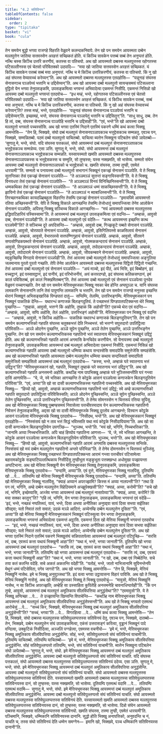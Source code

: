 ```yaml
---
title: "4.2 सतिविनय"
tableOfContents: false
sidebar:
  order: 2
type: "tipitaka"
basket: "vi"
book: "cula"
---
```



<DynamicBreadcrumb />

<Division number="189" book="cula">

<Paragraph number="807" book="cula">
तेन समयेन बुद्धो भगवा राजगहे विहरति वेळुवने कलन्दकनिवापे. तेन खो पन समयेन आयस्मता दब्बेन मल्लपुत्तेन जातिया सत्तवस्सेन अरहत्तं सच्छिकतं होति. यं किञ्चि सावकेन पत्तब्बं सब्बं तेन अनुप्पत्तं होति. नत्थि चस्स किञ्चि उत्तरि करणीयं, कतस्स वा पतिचयो. अथ खो आयस्मतो दब्बस्स मल्लपुत्तस्स रहोगतस्स पटिसल्लीनस्स एवं चेतसो परिवितक्को उदपादि—  “मया खो जातिया सत्तवस्सेन अरहत्तं सच्छिकतं. यं किञ्चि सावकेन पत्तब्बं सब्बं मया अनुप्पत्तं. नत्थि च मे किञ्चि उत्तरिकरणीयं, कतस्स वा पतिचयो. किं नु खो अहं संघस्स वेय्यावच्चं करेय्यन्”ति.
</Paragraph>

<Paragraph number="808" book="cula">
अथ खो आयस्मतो दब्बस्स मल्लपुत्तस्स एतदहोसि—  “यन्नूनाहं संघस्स सेनासनञ्च पञ्ञपेय्यं भत्तानि च उद्दिसेय्यन्”ति. अथ खो आयस्मा दब्बो मल्लपुत्तो सायन्हसमयं पटिसल्लाना वुट्ठितो येन भगवा तेनुपसङ्कमि, उपसङ्कमित्वा भगवन्तं अभिवादेत्वा एकमन्तं निसीदि. एकमन्तं निसिन्नो खो आयस्मा दब्बो मल्लपुत्तो भगवन्तं एतदवोच—  “इध मय्हं, भन्ते, रहोगतस्स पटिसल्लीनस्स एवं चेतसो परिवितक्को उदपादि—  ‘मया खो जातिया सत्तवस्सेन अरहत्तं सच्छिकतं. यं किञ्चि सावकेन पत्तब्बं, सब्बं मया अनुप्पत्तं. नत्थि च मे किञ्चि उत्तरिकरणीयं, कतस्स वा पतिचयो. किं नु खो अहं संघस्स वेय्यावच्चं करेय्यन्’ति? तस्स मय्हं, भन्ते, एतदहोसि—  ‘यन्नूनाहं संघस्स सेनासनञ्च पञ्ञपेय्यं भत्तानि च उद्दिसेय्यन्’ति. इच्छामहं, भन्ते, संघस्स सेनासनञ्च पञ्ञापेतुं भत्तानि च उद्दिसितुन्”ति. “साधु साधु, दब्ब. तेन हि त्वं, दब्ब, संघस्स सेनासनञ्च पञ्ञपेहि भत्तानि च उद्दिसाही”ति. “एवं, भन्ते”ति खो आयस्मा दब्बो मल्लपुत्तो भगवतो पच्चस्सोसि. अथ खो भगवा एतस्मिं निदाने एतस्मिं पकरणे धम्मिं कथं कत्वा भिक्खू आमन्तेसि—  “तेन हि, भिक्खवे, संघो दब्बं मल्लपुत्तं सेनासनपञ्ञापकञ्च भत्तुद्देसकञ्च सम्मन्नतु. एवञ्च पन, भिक्खवे, सम्मन्नितब्बो. पठमं दब्बो मल्लपुत्तो याचितब्बो. याचित्वा ब्यत्तेन भिक्खुना पटिबलेन संघो ञापेतब्बो—
</Paragraph>

</Division>
<Division number="190" book="cula">

<Paragraph number="809" book="cula">
‘सुणातु मे, भन्ते, संघो. यदि संघस्स पत्तकल्लं, संघो आयस्मन्तं दब्बं मल्लपुत्तं सेनासनपञ्ञापकञ्च भत्तुद्देसकञ्च सम्मन्नेय्य. एसा ञत्ति.
</Paragraph>

<Paragraph number="810" book="cula">
सुणातु मे, भन्ते, संघो. संघो आयस्मन्तं दब्बं मल्लपुत्तं सेनासनपञ्ञापकञ्च भत्तुद्देसकञ्च सम्मन्नति. यस्सायस्मतो खमति आयस्मतो दब्बस्स मल्लपुत्तस्स सेनासनपञ्ञापकस्स च भत्तुद्देसकस्स च सम्मुति, सो तुण्हस्स; यस्स नक्खमति, सो भासेय्य.
</Paragraph>

<Paragraph number="811" book="cula">
सम्मतो संघेन आयस्मा दब्बो मल्लपुत्तो सेनासनपञ्ञापको च भत्तुद्देसको च. खमति संघस्स, तस्मा तुण्ही, एवमेतं धारयामी’”ति.
</Paragraph>

</Division>
<Division number="191" book="cula">

<Paragraph number="812" book="cula">
सम्मतो च पनायस्मा दब्बो मल्लपुत्तो सभागानं भिक्खूनं एकज्झं सेनासनं पञ्ञपेति. ये ते भिक्खू सुत्तन्तिका तेसं एकज्झं सेनासनं पञ्ञपेति—  “ते अञ्ञमञ्ञं सुत्तन्तं सङ्गायिस्सन्ती”ति. ये ते भिक्खू विनयधरा तेसं एकज्झं सेनासनं पञ्ञपेति—  “ते अञ्ञमञ्ञं विनयं विनिच्छिनिस्सन्ती”ति. ये ते भिक्खू धम्मकथिका तेसं एकज्झं सेनासनं पञ्ञपेति—  “ते अञ्ञमञ्ञं धम्मं साकच्छिस्सन्ती”ति. ये ते भिक्खू झायिनो तेसं एकज्झं सेनासनं पञ्ञपेति—  “ते अञ्ञमञ्ञं न ब्याबाधिस्सन्ती”ति. ये ते भिक्खू तिरच्छानकथिका कायदळ्हिबहुला विहरन्ति तेसम्पि एकज्झं सेनासनं पञ्ञपेति—  “इमायपिमे आयस्मन्तो रतिया अच्छिस्सन्ती”ति. येपि ते भिक्खू विकाले आगच्छन्ति तेसम्पि तेजोधातुं समापज्जित्वा तेनेव आलोकेन सेनासनं पञ्ञपेति; अपिस्सु भिक्खू सञ्चिच्च विकाले आगच्छन्ति—  “मयं आयस्मतो दब्बस्स मल्लपुत्तस्स इद्धिपाटिहारियं पस्सिस्सामा”ति.
</Paragraph>

<Paragraph number="813" book="cula">
ते आयस्मन्तं दब्बं मल्लपुत्तं उपसङ्कमित्वा एवं वदन्ति—  “अम्हाकं, आवुसो दब्ब, सेनासनं पञ्ञपेही”ति. ते आयस्मा दब्बो मल्लपुत्तो एवं वदेति—  “कत्थ आयस्मन्ता इच्छन्ति कत्थ पञ्ञपेमी”ति? ते सञ्चिच्च दूरे अपदिसन्ति—  “अम्हाकं, आवुसो दब्ब, गिज्झकूटे पब्बते सेनासनं पञ्ञपेहि. अम्हाकं, आवुसो, चोरपपाते सेनासनं पञ्ञपेहि. अम्हाकं, आवुसो, इसिगिलिपस्से काळसिलायं सेनासनं पञ्ञपेहि. अम्हाकं, आवुसो, वेभारपस्से सत्तपण्णिगुहायं सेनासनं पञ्ञपेहि. अम्हाकं, आवुसो, सीतवने सप्पसोण्डिकपब्भारे सेनासनं पञ्ञपेहि. अम्हाकं, आवुसो, गोतमककन्दरायं सेनासनं पञ्ञपेहि. अम्हाकं, आवुसो, तिन्दुककन्दरायं सेनासनं पञ्ञपेहि. अम्हाकं, आवुसो, तपोदकन्दरायं सेनासनं पञ्ञपेहि. अम्हाकं, आवुसो, तपोदारामे सेनासनं पञ्ञपेहि. अम्हाकं, आवुसो, जीवकम्बवने सेनासनं पञ्ञपेहि. अम्हाकं, आवुसो, मद्दकुच्छिम्हि मिगदाये सेनासनं पञ्ञपेही”ति.
</Paragraph>

<Paragraph number="814" book="cula">
तेसं आयस्मा दब्बो मल्लपुत्तो तेजोधातुं समापज्जित्वा अङ्गुलिया जलमानाय पुरतो पुरतो गच्छति. तेपि तेनेव आलोकेन आयस्मतो दब्बस्स मल्लपुत्तस्स पिट्ठितो पिट्ठितो गच्छन्ति. तेसं आयस्मा दब्बो मल्लपुत्तो एवं सेनासनं पञ्ञपेति—  “अयं मञ्चो, इदं पीठं, अयं भिसि, इदं बिब्बोहनं, इदं वच्चट्ठानं, इदं पस्सावट्ठानं, इदं पानीयं, इदं परिभोजनीयं, अयं कत्तरदण्डो, इदं संघस्स कतिकसण्ठानं, इमं कालं पविसितब्बं, इमं कालं निक्खमितब्बन्”ति. तेसं आयस्मा दब्बो मल्लपुत्तो एवं सेनासनं पञ्ञपेत्वा पुनदेव वेळुवनं पच्चागच्छति.
</Paragraph>

</Division>
<Division number="192" book="cula">

<Paragraph number="815" book="cula">
तेन खो पन समयेन मेत्तियभूमजका भिक्खू नवका चेव होन्ति अप्पपुञ्ञा च. यानि संघस्स लामकानि सेनासनानि तानि तेसं पापुणन्ति लामकानि च भत्तानि. तेन खो पन समयेन राजगहे मनुस्सा इच्छन्ति थेरानं भिक्खूनं अभिसङ्खारिकं पिण्डपातं दातुं—  सप्पिम्पि, तेलम्पि, उत्तरिभङ्गम्पि. मेत्तियभूमजकानं पन भिक्खूनं पाकतिकं देन्ति—  यथारन्धं कणाजकं बिलङ्गदुतियं. ते पच्छाभत्तं पिण्डपातपटिक्कन्ता थेरे भिक्खू पुच्छन्ति—  “तुम्हाकं, आवुसो, भत्तग्गे किं अहोसि, तुम्हाकं किं अहोसी”ति? एकच्चे थेरा एवं वदन्ति—  “अम्हाकं, आवुसो, सप्पि अहोसि, तेलं अहोसि, उत्तरिभङ्गं अहोसी”ति. मेत्तियभूमजका पन भिक्खू एवं वदन्ति—  “अम्हाकं, आवुसो, न किञ्चि अहोसि—  पाकतिकं यथारन्धं कणाजकं बिलङ्गदुतियन्”ति.
</Paragraph>

<Paragraph number="816" book="cula">
तेन खो पन समयेन कल्याणभत्तिको गहपति संघस्स चतुक्कभत्तं देति निच्चभत्तं. सो भत्तग्गे सपुत्तदारो उपतिट्ठित्वा परिविसति—  अञ्ञे ओदनेन पुच्छन्ति, अञ्ञे सूपेन पुच्छन्ति, अञ्ञे तेलेन पुच्छन्ति, अञ्ञे उत्तरिभङ्गेन पुच्छन्ति. तेन खो पन समयेन कल्याणभत्तिकस्स गहपतिनो भत्तं स्वातनाय मेत्तियभूमजकानं भिक्खूनं उद्दिट्ठं होति. अथ खो कल्याणभत्तिको गहपति आरामं अगमासि केनचिदेव करणीयेन. सो येनायस्मा दब्बो मल्लपुत्तो तेनुपसङ्कमि, उपसङ्कमित्वा आयस्मन्तं दब्बं मल्लपुत्तं अभिवादेत्वा एकमन्तं निसीदि. एकमन्तं निसिन्नं खो कल्याणभत्तिकं गहपतिं आयस्मा दब्बो मल्लपुत्तो धम्मिया कथाय सन्दस्सेसि समादपेसि समुत्तेजेसि सम्पहंसेसि. अथ खो कल्याणभत्तिको गहपति आयस्मता दब्बेन मल्लपुत्तेन धम्मिया कथाय सन्दस्सितो समादपितो समुत्तेजितो सम्पहंसितो आयस्मन्तं दब्बं मल्लपुत्तं एतदवोच—  “कस्स, भन्ते, अम्हाकं घरे स्वातनाय भत्तं उद्दिट्ठन्”ति? “मेत्तियभूमजकानं खो, गहपति, भिक्खूनं तुम्हाकं घरे स्वातनाय भत्तं उद्दिट्ठन्”ति. अथ खो कल्याणभत्तिको गहपति अनत्तमनो अहोसि. कथञ्हि नाम पापभिक्खू अम्हाकं घरे भुञ्जिस्सन्तीति घरं गन्त्वा दासिं आणापेसि—  “ये, जे, स्वे भत्तिका आगच्छन्ति ते कोट्ठके आसनं पञ्ञपेत्वा कणाजकेन बिलङ्गदुतियेन परिविसा”ति. “एवं, अय्या”ति खो सा दासी कल्याणभत्तिकस्स गहपतिनो पच्चस्सोसि.
</Paragraph>

<Paragraph number="817" book="cula">
अथ खो मेत्तियभूमजका भिक्खू—  “हिय्यो खो, आवुसो, अम्हाकं कल्याणभत्तिकस्स गहपतिनो भत्तं उद्दिट्ठं; स्वे अम्हे कल्याणभत्तिको गहपति सपुत्तदारो उपतिट्ठित्वा परिविसिस्सति; अञ्ञे ओदनेन पुच्छिस्सन्ति, अञ्ञे सूपेन पुच्छिस्सन्ति, अञ्ञे तेलेन पुच्छिस्सन्ति, अञ्ञे उत्तरिभङ्गेन पुच्छिस्सन्ती”ति. ते तेनेव सोमनस्सेन न चित्तरूपं रत्तिया सुपिंसु. अथ खो मेत्तियभूमजका भिक्खू पुब्बण्हसमयं निवासेत्वा पत्तचीवरमादाय येन कल्याणभत्तिकस्स गहपतिनो निवेसनं तेनुपसङ्कमिंसु. अद्दसा खो सा दासी मेत्तियभूमजके भिक्खू दूरतोव आगच्छन्ते; दिस्वान कोट्ठके आसनं पञ्ञपेत्वा मेत्तियभूमजके भिक्खू एतदवोच—  “निसीदथ, भन्ते”ति. अथ खो मेत्तियभूमजकानं भिक्खूनं एतदहोसि—  “निस्संसयं खो न ताव भत्तं सिद्धं भविस्सति यथा मयं कोट्ठके निसीदापियामा”ति. अथ खो सा दासी कणाजकेन बिलङ्गदुतियेन उपगञ्छि—  “भुञ्जथ, भन्ते”ति. “मयं खो, भगिनि, निच्चभत्तिका”ति. “जानामि अय्या निच्चभत्तिकाति. अपि चाहं हिय्योव गहपतिना आणत्ता—  ‘ये, जे, स्वे भत्तिका आगच्छन्ति, ते कोट्ठके आसनं पञ्ञपेत्वा कणाजकेन बिलङ्गदुतियेन परिविसा’ति. भुञ्जथ, भन्ते”ति. अथ खो मेत्तियभूमजका भिक्खू—  “हिय्यो खो, आवुसो, कल्याणभत्तिको गहपति आरामं अगमासि दब्बस्स मल्लपुत्तस्स सन्तिके. निस्संसयं खो मयं दब्बेन मल्लपुत्तेन गहपतिनो अन्तरे परिभिन्ना”ति. ते तेनेव दोमनस्सेन न चित्तरूपं भुञ्जिंसु. अथ खो मेत्तियभूमजका भिक्खू पच्छाभत्तं पिण्डपातपटिक्कन्ता आरामं गन्त्वा पत्तचीवरं पटिसामेत्वा बहारामकोट्ठके सङ्घाटिपल्लत्थिकाय निसीदिंसु तुण्हीभूता मङ्कुभूता पत्तक्खन्धा अधोमुखा पज्झायन्ता अप्पटिभाना.
</Paragraph>

<Paragraph number="818" book="cula">
अथ खो मेत्तिया भिक्खुनी येन मेत्तियभूमजका भिक्खू तेनुपसङ्कमि, उपसङ्कमित्वा मेत्तियभूमजके भिक्खू एतदवोच—  “वन्दामि, अय्या”ति. एवं वुत्ते, मेत्तियभूमजका भिक्खू नालपिंसु. दुतियम्पि खो …पे…  ततियम्पि खो मेत्तिया भिक्खुनी मेत्तियभूमजके भिक्खू एतदवोच—  “वन्दामि, अय्या”ति. ततियम्पि खो मेत्तियभूमजका भिक्खू नालपिंसु. “क्याहं अय्यानं अपरज्झामि? किस्स मं अय्या नालपन्ती”ति? “तथा हि पन त्वं, भगिनि, अम्हे दब्बेन मल्लपुत्तेन विहेठियमाने अज्झुपेक्खसी”ति? “क्याहं, अय्या, करोमी”ति? “सचे खो त्वं, भगिनि, इच्छेय्यासि, अज्जेव भगवा आयस्मन्तं दब्बं मल्लपुत्तं नासापेय्या”ति. “क्याहं, अय्या, करोमि? किं मया सक्का कातुन्”ति? “एहि त्वं, भगिनि, येन भगवा तेनुपसङ्कम, उपसङ्कमित्वा भगवन्तं एवं वदेहि—  ‘इदं, भन्ते, नच्छन्नं नप्पतिरूपं, यायं, भन्ते, दिसा अभया अनीतिका अनुपद्दवा सायं दिसा सभया सईतिका सौपद्दवा; यतो निवातं ततो सवातं; उदकं मञ्ञे आदित्तं; अय्येनम्हि दब्बेन मल्लपुत्तेन दूसिता’”ति. “एवं, अय्या”ति खो मेत्तिया भिक्खुनी मेत्तियभूमजकानं भिक्खूनं पटिस्सुत्वा येन भगवा तेनुपसङ्कमि, उपसङ्कमित्वा भगवन्तं अभिवादेत्वा एकमन्तं अट्ठासि. एकमन्तं ठिता खो मेत्तिया भिक्खुनी भगवन्तं एतदवोच—  “इदं, भन्ते, नच्छन्नं नप्पतिरूपं, यायं, भन्ते, दिसा अभया अनीतिका अनुपद्दवा सायं दिसा सभया सईतिका सौपद्दवा; यतो निवातं ततो सवातं; उदकं मञ्ञे आदित्तं; अय्येनम्हि दब्बेन मल्लपुत्तेन दूसिता”ति.
</Paragraph>

</Division>
<Division number="193" book="cula">

<Paragraph number="819" book="cula">
अथ खो भगवा एतस्मिं निदाने एतस्मिं पकरणे भिक्खुसंघं सन्निपातापेत्वा आयस्मन्तं दब्बं मल्लपुत्तं पटिपुच्छि—  “सरसि त्वं, दब्ब, एवरूपं कत्ता यथायं भिक्खुनी आहा”ति? “यथा मं, भन्ते, भगवा जानाती”ति. दुतियम्पि खो भगवा आयस्मन्तं दब्बं मल्लपुत्तं एतदवोच—  “सरसि त्वं, दब्ब, एवरूपं कत्ता यथायं भिक्खुनी आहा”ति? “यथा मं, भन्ते, भगवा जानाती”ति. ततियम्पि खो भगवा आयस्मन्तं दब्बं मल्लपुत्तं एतदवोच—  “सरसि त्वं, दब्ब, एवरूपं कत्ता यथायं भिक्खुनी आहा”ति? “यथा मं, भन्ते, भगवा जानाती”ति. “न खो, दब्ब, दब्बा एवं निब्बेठेन्ति. सचे तया कतं कतन्ति वदेहि. सचे अकतं अकतन्ति वदेही”ति. “यतोहं, भन्ते, जातो नाभिजानामि सुपिनन्तेनपि मेथुनं धम्मं पटिसेविता, पगेव जागरो”ति. अथ खो भगवा भिक्खू आमन्तेसि—  “तेन हि, भिक्खवे, मेत्तियं भिक्खुनिं नासेथ. इमे च भिक्खू अनुयुञ्जथा”ति. इदं वत्वा भगवा उट्ठायासना विहारं पाविसि.
</Paragraph>

<Paragraph number="820" book="cula">
अथ खो ते भिक्खू मेत्तियं भिक्खुनिं नासेसुं. अथ खो मेत्तियभूमजका भिक्खू ते भिक्खू एतदवोचुं—  “मावुसो, मेत्तियं भिक्खुनिं नासेथ, न सा किञ्चि अपरज्झति; अम्हेहि सा उस्साहिता कुपितेहि अनत्तमनेहि चावनाधिप्पायेही”ति. “किं पन तुम्हे, आवुसो, आयस्मन्तं दब्बं मल्लपुत्तं अमूलिकाय सीलविपत्तिया अनुद्धंसेथा”ति? “एवमावुसो”ति. ये ते भिक्खू अप्पिच्छा …पे…  ते उज्झायन्ति खिय्यन्ति विपाचेन्ति—  “कथञ्हि नाम मेत्तियभूमजका भिक्खू आयस्मन्तं दब्बं मल्लपुत्तं अमूलिकाय सीलविपत्तिया अनुद्धंसेस्सन्ती”ति. अथ खो ते भिक्खू भगवतो एतमत्थं आरोचेसुं …पे…  “सच्चं किर, भिक्खवे, मेत्तियभूमजका भिक्खू दब्बं मल्लपुत्तं अमूलिकाय सीलविपत्तिया अनुद्धंसेन्ती”ति? “सच्चं, भगवा”ति …पे…  विगरहित्वा …पे…  धम्मिं कथं कत्वा भिक्खू आमन्तेसि—
</Paragraph>

<Paragraph number="821" book="cula">
“तेन हि, भिक्खवे, संघो दब्बस्स मल्लपुत्तस्स सतिवेपुल्लप्पत्तस्स सतिविनयं देतु. एवञ्च पन, भिक्खवे, दातब्बो—  तेन, भिक्खवे, दब्बेन मल्लपुत्तेन संघं उपसङ्कमित्वा, एकंसं उत्तरासङ्गं करित्वा, वुड्ढानं भिक्खूनं पादे वन्दित्वा, उक्कुटिकं निसीदित्वा, अञ्जलिं पग्गहेत्वा, एवमस्स वचनीयो—  ‘इमे मं, भन्ते, मेत्तियभूमजका भिक्खू अमूलिकाय सीलविपत्तिया अनुद्धंसेन्ति. सोहं, भन्ते, सतिवेपुल्लप्पत्तो संघं सतिविनयं याचामी’ति. दुतियम्पि याचितब्बो. ततियम्पि याचितब्बो—  ‘इमे मं, भन्ते, मेत्तियभूमजका भिक्खू अमूलिकाय सीलविपत्तिया अनुद्धंसेन्ति. सोहं सतिवेपुल्लप्पत्तो ततियम्पि, भन्ते, संघं सतिविनयं याचामी’ति. ब्यत्तेन भिक्खुना पटिबलेन संघो ञापेतब्बो—
</Paragraph>

</Division>
<Division number="194" book="cula">

<Paragraph number="822" book="cula">
‘सुणातु मे, भन्ते, संघो. इमे मेत्तियभूमजका भिक्खू आयस्मन्तं दब्बं मल्लपुत्तं अमूलिकाय सीलविपत्तिया अनुद्धंसेन्ति. आयस्मा दब्बो मल्लपुत्तो सतिवेपुल्लप्पत्तो संघं सतिविनयं याचति. यदि संघस्स पत्तकल्लं, संघो आयस्मतो दब्बस्स मल्लपुत्तस्स सतिवेपुल्लप्पत्तस्स सतिविनयं ददेय्य. एसा ञत्ति.
</Paragraph>

<Paragraph number="823" book="cula">
सुणातु मे, भन्ते, संघो. इमे मेत्तियभूमजका भिक्खू आयस्मन्तं दब्बं मल्लपुत्तं अमूलिकाय सीलविपत्तिया अनुद्धंसेन्ति. आयस्मा दब्बो मल्लपुत्तो सतिवेपुल्लप्पत्तो संघं सतिविनयं याचति. संघो आयस्मतो दब्बस्स मल्लपुत्तस्स सतिवेपुल्लप्पत्तस्स सतिविनयं देति. यस्सायस्मतो खमति आयस्मतो दब्बस्स मल्लपुत्तस्स सतिवेपुल्लप्पत्तस्स सतिविनयस्स दानं, सो तुण्हस्स; यस्स नक्खमति, सो भासेय्य.
</Paragraph>

<Paragraph number="824" book="cula">
दुतियम्पि एतमत्थं वदामि …पे…  ततियम्पि एतमत्थं वदामि—  सुणातु मे, भन्ते, संघो. इमे मेत्तियभूमजका भिक्खू आयस्मन्तं दब्बं मल्लपुत्तं अमूलिकाय सीलविपत्तिया अनुद्धंसेन्ति. आयस्मा दब्बो मल्लपुत्तो सतिवेपुल्लप्पत्तो संघं सतिविनयं याचति. संघो आयस्मतो दब्बस्स मल्लपुत्तस्स सतिवेपुल्लप्पत्तस्स सतिविनयं देति. यस्सायस्मतो खमति आयस्मतो दब्बस्स मल्लपुत्तस्स सतिवेपुल्लप्पत्तस्स सतिविनयस्स दानं, सो तुण्हस्स; यस्स नक्खमति, सो भासेय्य.
</Paragraph>

<Paragraph number="825" book="cula">
दिन्नो संघेन आयस्मतो दब्बस्स मल्लपुत्तस्स सतिवेपुल्लप्पत्तस्स सतिविनयो. खमति संघस्स, तस्मा तुण्ही, एवमेतं धारयामी’ति.
</Paragraph>

</Division>
<Division number="195" book="cula">

<Paragraph number="826" book="cula">
पञ्चिमानि, भिक्खवे, धम्मिकानि सतिविनयस्स दानानि. सुद्धो होति भिक्खु अनापत्तिको, अनुवदन्ति च नं, याचति च, तस्स संघो सतिविनयं देति धम्मेन समग्गेन—  इमानि खो, भिक्खवे, पञ्च धम्मिकानि सतिविनयस्स दानानी”ति.
</Paragraph>
</Division>